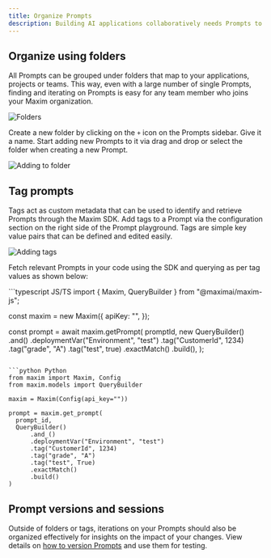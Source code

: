 ```yaml
---
title: Organize Prompts
description: Building AI applications collaboratively needs Prompts to be organized well for easy reference and access. Adding Prompts to folders, tagging them, and versioning on Maxim helps you maintain a holistic Prompt CMS. 
---
```


## Organize using folders

All Prompts can be grouped under folders that map to your applications, projects or teams. This way, even with a large number of single Prompts, finding and iterating on Prompts is easy for any team member who joins your Maxim organization.

![Folders](/images/docs/evaluate/how-to/evaluate-prompts/organize-prompts/prompt-folders.png) 

Create a new folder by clicking on the `+` icon on the Prompts sidebar. Give it a name. Start adding new Prompts to it via drag and drop or select the folder when creating a new Prompt.

![Adding to folder](/images/docs/evaluate/how-to/evaluate-prompts/organize-prompts/add-to-folder.png)

## Tag prompts

Tags act as custom metadata that can be used to identify and retrieve Prompts through the Maxim SDK. Add tags to a Prompt via the configuration section on the right side of the Prompt playground. Tags are simple key value pairs that can be defined and edited easily.

![Adding tags](/images/docs/evaluate/how-to/evaluate-prompts/organize-prompts/add-tags.png)

Fetch relevant Prompts in your code using the SDK and querying as per tag values as shown below:

<CodeGroup>
  ```typescript JS/TS
  import { Maxim, QueryBuilder } from "@maximai/maxim-js";

  const maxim = new Maxim({
    apiKey: "",
  });

  const prompt = await maxim.getPrompt(
    promptId,
    new QueryBuilder()
      .and()
      .deploymentVar("Environment", "test")
      .tag("CustomerId", 1234)
      .tag("grade", "A")
      .tag("test", true)
      .exactMatch()
      .build(),
  );
  ```

  ```python Python
  from maxim import Maxim, Config
  from maxim.models import QueryBuilder

  maxim = Maxim(Config(api_key=""))

  prompt = maxim.get_prompt(
    prompt_id,
    QueryBuilder()
        .and_()
        .deploymentVar("Environment", "test")
        .tag("CustomerId", 1234)
        .tag("grade", "A")
        .tag("test", True)
        .exactMatch()
        .build()
  )
  ```
</CodeGroup>

## Prompt versions and sessions

Outside of folders or tags, iterations on your Prompts should also be organized effectively for insights on the impact of your changes. View details on [how to version Prompts](/docs/evaluate/how-to/evaluate-prompts/create-prompt-versions) and use them for testing.